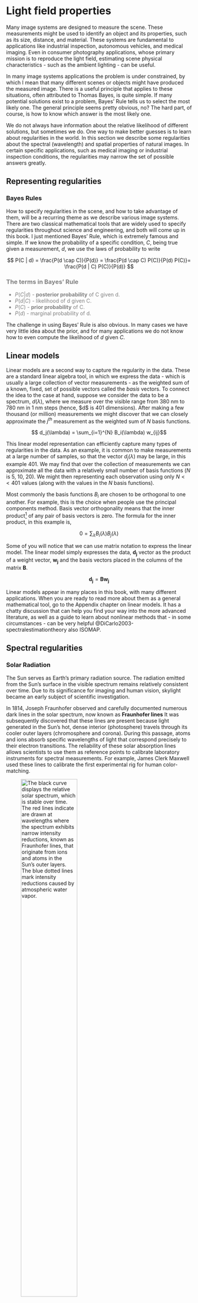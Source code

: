 # Light field properties {#sec-lightfield-properties}

Many image systems are designed to measure the scene. These measurements might be used to identify an object and its properties, such as its size, distance, and material. These systems are fundamental to applications like industrial inspection, autonomous vehicles, and medical imaging. Even in consumer photography applications, whose primary mission is to reproduce the light field, estimating scene physical characteristics - such as the ambient lighting - can be useful.

In many image systems applications the problem is under constrained, by which I mean that many different scenes or objects might have produced the measured image. There is a useful principle that applies to these situations, often attributed to Thomas Bayes, is quite simple. If many potential solutions exist to a problem, Bayes' Rule tells us to select the most likely one. The general principle seems pretty obvious, no? The hard part, of course, is how to know which answer is the most likely one.

We do not always have information about the relative likelihood of different solutions, but sometimes we do. One way to make better guesses is to learn about regularities in the world. In this section we describe some regularities about the spectral (wavelength) and spatial properties of natural images. In certain specific applications, such as medical imaging or industrial inspection conditions, the regularities may narrow the set of possible answers greatly.

## Representing regularities

### Bayes Rules

How to specify regularities in the scene, and how to take advantage of them, will be a recurring theme as we describe various image systems. There are two classical mathematical tools that are widely used to specify regularities throughout science and engineering, and both will come up in this book. I just mentioned Bayes' Rule, which is extremely famous and simple. If we know the probability of a specific condition, $C$, being true given a measurement, $d$, we use the laws of probability to write

$$
P(C | d) = \frac{P(d \cap C)}{P(d)} = \frac{P(d \cap C) P(C)}{P(d) P(C)}= \frac{P(d | C) P(C)}{P(d)}
$$

::: {#Bays-terms .callout-note style="color: gray" appearance="simple"}
### The terms in Bayes' Rule

-   $P(C | d)$ - **posterior probability** of C given d.
-   $P(d|C)$ - likelihood of d given C.
-   $P(C)$ - **prior probability** of C.
-   $P(d)$ - marginal probability of d.
:::

The challenge in using Bayes' Rule is also obvious. In many cases we have very little idea about the prior, and for many applications we do not know how to even compute the likelihood of $d$ given $C$.

## Linear models

Linear models are a second way to capture the regularity in the data. These are a standard linear algebra tool, in which we express the data - which is usually a large collection of vector measurements - as the weighted sum of a known, fixed, set of possible vectors called the *basis* vectors. To connect the idea to the case at hand, suppose we consider the data to be a spectrum, $d(\lambda)$, where we measure over the visible range from 380 nm to 780 nm in 1 nm steps (hence, \$d\$ is 401 dimensions). After making a few thousand (or million) measurements we might discover that we can closely approximate the $j^{th}$ measurement as the weighted sum of $N$ basis functions.

$$ d_j(\lambda) = \sum_{i=1}^{N} B_i(\lambda) w_{ij}$$

This linear model representation can efficiently capture many types of regularities in the data. As an example, it is common to make measurements at a large number of samples, so that the vector $d_j(\lambda)$ may be large, in this example 401. We may find that over the collection of measurements we can approximate all the data with a relatively small number of basis functions ($N$ is 5, 10, 20). We might then representing each observation using only $N << 401$ values (along with the values in the $N$ basis functions).

Most commonly the basis functions $B_i$ are chosen to be orthogonal to one another. For example, this is the choice when people use the principal components method. Basis vector orthogonality means that the inner product[^lightfields-properties-1] of any pair of basis vectors is zero. The formula for the inner product, in this example is,

[^lightfields-properties-1]: Widely used synonyms for the term inner product are *dot product* and *scalar product*.

$$ 0 = \sum_{\lambda} B_i(\lambda) B_j(\lambda)$$

Some of you will notice that we can use matrix notation to express the linear model. The linear model simply expresses the data, $\mathbf{d_j}$ vector as the product of a weight vector, $\mathbf{w_j}$ and the basis vectors placed in the columns of the matrix $\mathbf{B}$.

$$\mathbf{d_j} = \mathbf{B} \mathbf{w_j}$$

Linear models appear in many places in this book, with many different applications. When you are ready to read more about them as a general mathematical tool, go to the Appendix chapter on linear models. It has a chatty discussion that can help you find your way into the more advanced literature, as well as a guide to learn about nonlinear methods that - in some circumstances - can be very helpful @DiCarlo2003-spectralestimationtheory also ISOMAP.

## Spectral regularities

```{=html}
<!-- [https://chatgpt.com/share/679ebc49-5a7c-8002-a282-598e7f1bbb30 ]
Solar spectrum. Fraunhofer lines.  Stability of the solar spectrum 

https://chatgpt.com/c/679ebbfc-b510-8002-b372-489cd173d5d0

CIE Data downloaded to ISETCam from here.  Placed in data/lights/daylight and data/lights/solar  These appear to be distinguished, for now, based on Earth's surface or Sun's surface.

https://cie.co.at/datatable/components-relative-spectral-distribution-daylight
-->
```

### Solar Radiation

The Sun serves as Earth's primary radiation source. The radiation emitted from the Sun's surface in the visible spectrum remains relatively consistent over time. Due to its significance for imaging and human vision, skylight became an early subject of scientific investigation.

In 1814, Joseph Fraunhofer observed and carefully documented numerous dark lines in the solar spectrum, now known as **Fraunhofer lines** It was subsequently discovered that these lines are present because light generated in the Sun's hot, dense interior (photosphere) travels through its cooler outer layers (chromosphere and corona). During this passage, atoms and ions absorb specific wavelengths of light that correspond precisely to their electron transitions. The reliability of these solar absorption lines allows scientists to use them as reference points to calibrate laboratory instruments for spectral measurements. For example, James Clerk Maxwell used these lines to calibrate the first experimental rig for human color-matching.

![The black curve displays the relative solar spectrum, which is stable over time. The red lines indicate are drawn at wavelengths where the spectrum exhibits narrow intensity reductions, known as Fraunhofer lines, that originate from ions and atoms in the Sun's outer layers. The blue dotted lines mark intensity reductions caused by atmospheric water vapor.](images/lightfields/01-solar-lines.png){#fig-solarspectrum width="60%" fig-align="center" width="70%"}

::: {#fraunhofer .callout-note collapse="true" appearance="simple"}
## [Joseph Fraunhofer (1787-1826)](https://en.wikipedia.org/wiki/Joseph_von_Fraunhofer)

Fraunhofer was a brilliant applied researcher who worked on the physical properties of materials, particularly glass. He also made important contributions to the theory of image formation and optics.

The Fraunhofer lines, which he discovered while building a device to measure the spectral transmissivity of glass, are reported in a paper reviewing the properties of glass. These relative intensity of these lines are determined by the material composition of the stars, and these measurements are stilled used in astronomy to determine the composition of celestial bodies. Fraunhofer died at the age of 39, poisoned by heavy metal vapors used in his material research. Europe's largest body for the advancement of applied research, the Fraunhofer Society, is named to honor him.

![](images/people/Fraunhofer.png){fig-align="center" width="391"}

This is a good historical review of the [Fraunhofer lines](https://joachimweise.github.io/post/2020-10-20-fraunhofer-lines/) and subsequent work.
:::

### Atmospheric Effects

Some of the spectral absorption lines observed at Earth's surface originate from a different source: water vapor (H₂O) and other molecules in Earth's atmosphere. Unlike the stable solar absorption lines, these atmospheric absorptions fluctuate relatively quickly with changing weather conditions. There is also atmospheric variation in the skylight spectral power with the time of day, as the radiation's path length through the atmosphere varies. Longer path lengths — such as during sunrise or sunset — modify the spectral composition of radiation reaching Earth's surface.

A number of different groups have reported measurements of solar radiation at the Earth's surface at varying times of day and weather conditions [@Judd1964-daylight]. Figure #fig-daylights shows examples of typical variation in the shape of the spectral power distribution in Granada, Spain [@Hernandez2001-daylight] and Stanford, California [@DiCarlo2000-daylight].

![The spectral power distribution of daylights sampled at the Earth's surface in Granada, Spain (left) and Stanford, California (right) at different times of day and weather conditions. The spectra have been scaled to be equal at 450 nm. The curves have different slopes, and their shapes vary with weather and time-of-day. Identifiable Fraunhofer lines and water vapor lines are present in the measurements.](images/lightfields/01-solar-samples.png){#fig-daylights width="90%" fig-align="center" width="90%"}

These combined factors—atmospheric composition and path length variations—create a complex and dynamic radiation environment at Earth's surface. To account for these complexities, scientists and engineers have created linear models that can represent the natural variations of skylight incident upon Earth's surface. The original model was introduced by Judd, Macadam and Wyszecki [@Judd1964-daylight]. They analyzed skylight at the Earth's surface from about 650 different conditions. They found that the spectral power distributions, normalized to remove absolute radiance, could be modeled as the weighted sum of three terms: a mean and two basis functions (Figure @fig-ciedaylight). Such a model is useful because it enables us to represent any particular sample using just three numbers, the two weights and an overall scalar to match the level. The model is also useful for applications in which a scene is acquired under full sky illumination, and we would like to estimate the spectral power distribution of the skylight. We only need to estimate the weights, and from those we can make a good estimate of the full spectrum.

![The solid curve shows the mean daylight spectrum measured by Judd, Macadam and Wyszecki @Judd1964-daylight. Their measurements evolved into a CIE standard linear model for daylights. The solid circles are placed at the wavelengths of Fraunhofer and atmospheric water vapor lines. The dotted and dashed curves are basis functions. Together with the mean, they form a linear model of daylight spectral power distributions.](images/lightfields/01-solar-basis.png){#fig-ciedaylight width="50%" fig-align="center"}

```{=html}
<!--
Moonlight regularities. Used for space travel.https://chatgpt.com/share/67410dd0-ff54-8002-9b73-65294a849fe6 “The Potential of Moonlight Remote Sensing: A Systematic Assessment” explores the potential of using moonlight in remote sensing for nighttime Earth observation. The study uses data from VIIRS, the ISS, and UAV systems to evaluate moonlight’s capabilities.“Simulation Study of the Lunar Spectral Irradiances and the Earth-Based Moon Observation Geometry” focuses on modeling the spectral irradiance of moonlight using the Hapke model and its applications in satellite radiometric calibration.
-->
```

::: {#california-sun .callout-note collapse="true" appearance="simple"}
## Do it yourself daylight spectra

When he was a student at Stanford, Jeff DiCarlo decided to measure the daylight outside his office for himself [@DiCarlo2000-daylight]. Checking things for himself is in his nature. Jeff pointed a spectral radiometer at a calibrated surface outside his window and configured a computer to make about ten thousand measurements, one a minute, during the course of a few rainy weeks in California (January 28, 2000 to February 16, 2000). I included a sample of 1000 of these measurements in ISETCam, and I have the whole group along with time stamps if you want them.

![Average daylight measurements on the Stanford campus (solid) and CIE daylight basis fit to the measured average (dotted). The solid circles are placed at the locations of Fraunhofer and water vapor wavelengths.](images/lightfields/01-solar-stanford.png){#fig-stanfordsun fig-cap-location="bottom" width="50%" fig-align="center"}

@fig-stanfordsun shows the mean spectral power distribution of these measurements. You can see that the instrument recorded several 'notches' the spectrum at wavelengths corresponding to the Fraunhofer and water vapor lines. We also asked whether these data could be fit by the CIE linear model - and the least-squares fit is shown by the dotted line. I suspect there is an instrument calibration error of a few nanometers at wavelengths above 700nm, and were I to write a research paper based on these data, I would probably introduce the correction because I believe the physics on the locations of these wavelengths is secure. This analysis might provide you with a sense of the relative accuracy of measuring and approximating spectra with conventional lab equipment.
:::

```{=html}
<!-- Later in the book use these daylights to show the appearance (chromaticity) of the different daylights.  The Granada paper does this nicely. "Color and spectral analysis of daylight in southern Europe"
-->
```

In which we say something about the weights can be correlated, even though the basis functions are orthogonal. Non-negativity constraint, for example. See what I put in the DiCarlo article illuminating bases. Also, there are plots of the tight relationship that will show up in the human vision part for the Granada data.

::: {#daylight-weights .callout-note collapse="true" appearance="simple"}
### Correlated weights

![The daylight basis weights from the Granada and Stanford data sets. The weights are clustered within a plane, although there are occasional outliers. The orthogonality of the basis functions does not imply independence or orthogonality of the measured basis weights.](images/lightfields/01-dayweights3d.gif){#fig-dayweights fig-align="center" width="372"}
:::

## Surface spectral reflectance regularities

Vision is a remarkable invention that enables us to interpret the environment by recording the how the ambient illumination interacts with it. Four things can happen when electromagnetic radiation interacts with a surface. The radiation arriving at a surface might be (a) reflected, (b) absorbed, (c) pass through, or (d) interact with the material and generate new radiation (fluorescence). We will consider each of these interactions in different sections of this book. Here, we describe some regularities in the surface spectral reflectance of many common materials.

A full description of surface spectral reflectance can include many parameters. The radiation incident on a small, planar patch of material can come from many different angles (two dimensions). The radiation may be reflected in many different directions (two more dimensions). The reflected light might be measured with respect to both wavelength and polarization (two more dimensions). We will set aside fluorescence for the present, returning to it later.

Despite this potential complexity, there are many relatively simple cases that are simpler to describe and still useful. Perhaps the simplest and most important are materials that reflected light equally in all directions, no matter what direction the light is coming from. Such materials have *diffuse reflectance*, also called *Lambertian reflectance*.

You can judge to what extent a material is diffuse if you have a laser pointer. Direct the laser pointer onto a planar surface patch and then move about, checking what the reflected light looks like as you view it from positions. In many cases, the reflected light appears pretty much as the same intensity as you move around. Also, you can change the position of the laser, but still illuminate the same point. For diffuse materials the reflected light will be about the same. These materials reflect diffusely because their surfaces have rough microscopic facets, oriented in many directions. When the incident light arrives, it may be reflected by facets oriented randomly, in many different directions.

::: {#Lambert .callout-note collapse="true" appearance="simple"}
## Johan Lambert

The term Lambertian surface honors the Swiss physicist, [Johann Lambert](https://en.wikipedia.org/wiki/Johann_Heinrich_Lambert) (1728-1777) who formalized the mathematical description. Many surfaces are modeled as Lambertian in computer graphics, or assumed to be Lambertian in computer vision estimates of the environment. Examples of materials with Lambertian reflectance include chalk, plaster, uncoated paper, matte paints made from pigments.

Adding additional details about the surface reflectance can improve the system performance, but it is common to start with a Lambertian approximation.

![Johann Lambert. His ideas were spread widely.](images/people/Lambert.png){#fig-lambert fig-align="center" width="180"}

Lambert worked on many topics concerning geometric optics, and he contributed an important book **Photometria** that incorporated many important geometric ideas, explaining the relative brightness of objects as seen from different points of view. Using his excellent mathematics, and the assumption that light travels in straight lines, he showed that illumination is - proportional to the strength of the source, - inversely proportional to - the square of the distance of the illuminated surface, and - the [sine of the angle](https://en.wikipedia.org/wiki/Lambert%27s_cosine_law "Lambert's cosine law") of inclination of the light's direction to that of the surface. He also wrote a classic work on [perspective](https://en.wikipedia.org/wiki/Perspective_(visual) "Perspective (visual)") and contributed to [geometrical optics](https://en.wikipedia.org/wiki/Geometrical_optics "Geometrical optics").

I was interested to learn that Lambert was the first to show that $\pi$ is an irrational number, a claim that the great Euler sought to prove as well.
:::

In the case of diffuse reflectance, we can summarize the material relatively simply. We only need to measure the fraction of incident light, for each wavelength, is reflected. This is called the spectral reflectance function

The spectral reflectance is measured wavelength-by-wavelength, that is they are functions of wavelength. In the visible band, these functions are typically quite smooth, and it is possible to summarize them using only a few parameters. It is not realistic to obtain a sample of all surfaces, but we might consider the surfaces in a particular context (e.g, walking in a forest, the interior of a commercial office building, driving on a highway, or medical images of the body). The likely surfaces in some context can be sampled and usefully summarized with a linear model [@Cohen1964-linearmodel, @Maloney1986-linearmodels-surface, @Hardeberg2002-reflectancedimensionalty]. The best basis functions will depend, somewhat, on the where you are measuring (forrest, desert, city, countryside). The number of basis functions needed will depend on the task requirements (e.g., 5% or 1% accuracy). But the general usefulness of a linear model approximation as a computational tool is not in doubt.

![Sample spectral reflectance functions of clothing. The fraction of reflected light, wavelength-by-wavelength, is between 0 and 1. Such smooth spectral reflectance curves are typical of many surfaces. Surfaces that are not diffuse can be modeled as having a diffuse component with a smooth spectral reflectance.](images/lightfields/01-reflectance-clothes.png){#fig-reflectance-cloths fig-align="center" width="60%"}

::: {#Things-stuff .callout-note collapse="true" appearance="simple"}
## Things and Stuff

We introduce the notion of surface reflectance as a general property, allowing that it depends on context. In an insightful paper, Ted Adelson further divided the environment into *things and stuff*" @Adelson2001-stuff. Things are the countable, discrete objects with defined shapes and boundaries (e.g., cars, chairs, animals). Stuff is amorphous materials or textures without fixed boundaries (e.g., water, grass, sky, sand). Dividing the environment into these categories also helps us set computational goals.

![Illustration of *things* and *stuff*. I am not sure how to count the grass - the collection of stuff or the blades of grass. Is the ocean stuff but a wave a thing? The sky, and beach (globally) seem like stuff. The rabbit and birds are definitely things, but their coats might be considered stuff. It is worth thinking about the difference. It is also worth noticing how Imagen3 produced some pretty odd animal faces.](images/paste-1.png){#fig-things-stuff fig-align="center" width="70%"}

For example, segmentation applies to *things* which are analyzed for object identity and function; in contrast, *stuff* is regionally based on texture and material properties. A great deal of computer vision focuses on tasks such as naming or counting cars on the road, people in the room, airplanes in the sky. We wish to be able to recognize such things whatever their material might be. A vision system must also be able to make judgments about a sandy beach, a cloudy sky, a grassy hillside. We wish to be able to recognize such stuff whatever its shape might be.

A related challenge in human vision is quantifying the appearance of things and stuff, and for this challenge surface reflectance, texture, and context (e.g., ambient illumination, or what is nearby) all play a role @Schmid2023-materialperception. Whether there is a corresponding concept - something we might call appearance for a computer vision system - is less studied. Perhaps the meaning of appearance for a computer vision system might be explained by its estimate of material reflectance and texture.
:::

Over the decades a number of imaging groups have measured the reflectance of many types of materials, including paints, minerals, plants, clothing, and various biological specimen such as skin and teeth. Government agencies, particularly those involved in remote sensing, have measured the reflectance of many materials that might be seen in satellite images. As a general rule, the spectral reflectances of the samples reported in the literature are approximated to an accuracy of a few percent by linear models using between 3 and 8 basis functions.

A Finnish group, for example, measured 1269 different color swatches from the Munsell Book of Colors. This widely used book spans a wide range of color samples that provides designers with a method for identifying, selecting, matching, and communicating about color. @Parkkinen1989-munsellspectra made their spectral measurements at 1 nm resolution. A linear model using three basis functions fits all the measurements with an error of about 2.5%. A linear model with 5 basis functions fits the data to within about 1%. This accuracy is usually often enough for image systems applications.

![Three basis functions for the Munsell Book of Color, from measurements by @Parkkinen1989-munsellspectra. The first linear model function is very close to the mean and is all positive. The 2nd and 3rd functions capture the principal variation in the samples. The three basis functions, calculated using the singular value decomposition, are orthogonal to one another. Notice the location of the zero-crossing of the 2nd function, which is near 560 nm, and the two zero-crossings of the 3rd function which are near 490 nm and 600 nm.](images/lightfields/01-munsell-basis.png){#fig-munsell-basis fig-align="center" width="60%"}

The linear models calculated for several types of common materials are often similar. This is illustrated in a set of measurements Vrhel and colleagues @Vrhel1994-MeasurementAnalysisObject. Their data, also included ISETCam, measures a few dozen surfaces from several different groups (paint, natural objects, man-made objects, food). It is likely the authors chose the samples to have similar means by insisting on a broad representation of color appearances. Had they chosen only the leaves in a forest, or only the rocks in the desert, the means might have differed. The properties of the 2nd and 3rd basis functions are also similar, and this is not likely to be a selection artifact. The measured spectral reflectance functions are relatively smooth with respect to wavelength, and thus the basis functions are smooth. The zero-crossings of these basis functions fall at locations that divide the visible spectrum into three, similar sections - bluish, greenish, and reddish.

![Three basis functions comparing the basis functions derived from the @Parkkinen1989-munsellspectra Munsell Color Book data (upper left) and three different categories measured by @Vrhel1994-MeasurementAnalysisObject. The basis functions are not identical, but they have many similarities, including the zero-crossings of the 2nd and 3rd basis functions.](images/lightfields/01-reflectance-bases.png){#fig-reflectance-bases fig-align="center" width="80%"}

```{=html}
<!-- 
Scripts to look over: s_surfaceMunsell, s_reflectanceBasis, s_sceneReflectanceChartBasisFunctions 
Maybe illustrate the visual size of the errors, as I have in other scripts.\
-->
```

### Dichromatic reflectance model (DRM)

The DRM is a useful surface reflectance model that is somewhat more complex than diffuse (Lambertian) materials, but simpler than a full reflectance model. This model is still used in computer vision applications where the user would like to identify specular reflections. The DRM is a good approximation for light reflected from **inhomogeneous dielectric materials** (non-conductors like plastics, paints, wood, skin, etc.). The model approximates reflectance as a weighted sum of a diffuse term and a mirror-like (specular) term.

The idea is that light is reflected by two mechanisms. Some of the light is reflected at the material's **interface** with air. This light does not interact with the material, and thus its spectral power is the approximately the same as the light source. Another portion of the light enters into the material (**subsurface**). In the subsurface it interacts with the material's pigments, both by scattering and absorption. The light that emerges from the subsurface determines the object's spectral reflectance. The subsurface portion is approximately Lambertian, as the subsurface pigments are randomly positioned and oriented.

The DRM represents the reflected light, $C(\lambda)$ as the sum of the interface and subsurface terms

$$
C(\lambda) = m_s(g) I(\lambda) E(\lambda) + m_d(g) D(\lambda) E(\lambda)
$$

Where, $E(\lambda)$, is the spectral power distribution of the light, $I(\lambda)$ is the interface spectral reflectance (often assumed to be constant across wavelengths). $D(\lambda)$ is the diffuse subsurface reflectance, which is characteristic of the material. The terms $m_s(g)$ and $m_d(g)$ are geometric scaling factors whose values depend on the illumination and viewing angle. These are typically represented with respect to the surface normal at the surface point $g$. The reflected light, $C(\lambda)$ is sometimes called the *color signal* because this spectral radiance is an important contributor to the visual system's color judgment.

The DRM finds application in topics such as illuminant estimation, specular highlight identification and removal, and material classification. It is, however, limited in various ways because it does not accurately model complex surfaces, and it does not apply well to scenes with multiple light sources or very large light sources, say spanning the sky.

### Bidrectional reflectance distribution function (BRDF)

An empirical description of the surface reflectance is called the *bidirectional reflectance distribution function* (BRDF). This characterizes how a light ray of wavelength $\lambda$ arriving at a point on the surface is reflected. The function specifies the intensity of reflected light from an incident ray at an angle $\omega_i$ with respect to the surface normal. The intensity of the reflected light is also specified at all angles $\omega_o$, with respect to the surface normal. These two directions (input and reflected) are why the measurement is bidirectional.

![Illustration of the two BRDF angle parameters. These are used to define both the angle of the incident light ray and the angle of the reflected light rays. If we fix the wavelength and angle of the incident light ray, we can specify the relative intensity of the reflected ray as an image that spans the two angle parameters.](images/lightfields/01-azimuthelevation-0.png){#fig-azimuth-elevation fig-align="center" width="50%"}

The input and output angles are 2-vectors that define the angle around the surface normal in the tangent plane (azimuth) $\phi_i, \phi_o$ and the angle elevation $\theta_i, \theta_o$ of the rays. Thus the BRDF is a scalar function. Given a light ray of unit intensity, incident at $\omega_i$, the output intensity at different angles $\omega_o$ will be given by

$$
f_r(\phi_i,\theta_i,\phi_o,\theta_o,\lambda) = f_r(\omega_i, \omega_o, \lambda)
$$

```{=html}
<!-- 
 ![The azimuth and elevation of a ray.](images/lightfields/01-azimuthelevation-1.png){#fig-azimuth-elevation fig-align="center" width="60%"}

I created a Gemini document about data driven papers 

[Document on data-driven BRDFs](https://docs.google.com/document/d/1Wy2ygwu30i5quFX21kgz34OGSszNwUXn39Dfh4ypavA/edit?usp=sharing)

[Source for azimuth and elevation and zenity.](https://www.researchgate.net/publication/334197029_A_new_model_for_reduction_of_Azimuth_asymmetry_biases_of_tropospheric_delay/figures?lo=1)

 -->
```

#### Data driven

There are papers measuring BRDFs and modeling them using linear models and nonlinear models. Data driven approach.

@Matusik2003-datadrivenBRDF @Tongbuasirilai2020-BRDF

There is a MERL database.

@MERL-BRDF-Brand

#### Theoretical

Cook Torrance mainly here.

```{=html}
<!--

Sand, reasonable figures. 

Tongbuasirilai2020-BRDF
 - https://opg.optica.org/ao/fulltext.cfm?uri=ao-54-31-F243&id=330097

Excellent source for material models and some simple formula of reflection.  Introduces dielectrics (Plastic, Stone, Wood, Leather, Glass, Water, Air), and conductors (metals)
https://leeyngdo.github.io/blog/computer-graphics/2024-03-22-reflection-model/?utm_source=chatgpt.com

Fermat's principle: light will follow the path that requires the least amount of time, as compared to other nearby paths, to pass between two points.

This web page has no graphs illustrating the microfacet theory from Ken Torrance and his students.  It has a nice introduction to the formulae for Cook Torrance, from Sparrow Torrance, as well.

-->
```

## Spatial regularities

Something about fractals. Textures. Other stuff.

### Natural scenes and the 1/f spatial frequency falloff

Who first pointed this out? Relationship to the scale invariant idea of fractals, and the fractal nature of many things.

Ruderman and Bialek paper on natural image statistics.

Field, Olshausen

David M - famous mathematician guy

### Natural scenes: The dead leaves model

Jon's Matlab script as a basis for discussing this.

Also, the deadleaves function in ISETCam.